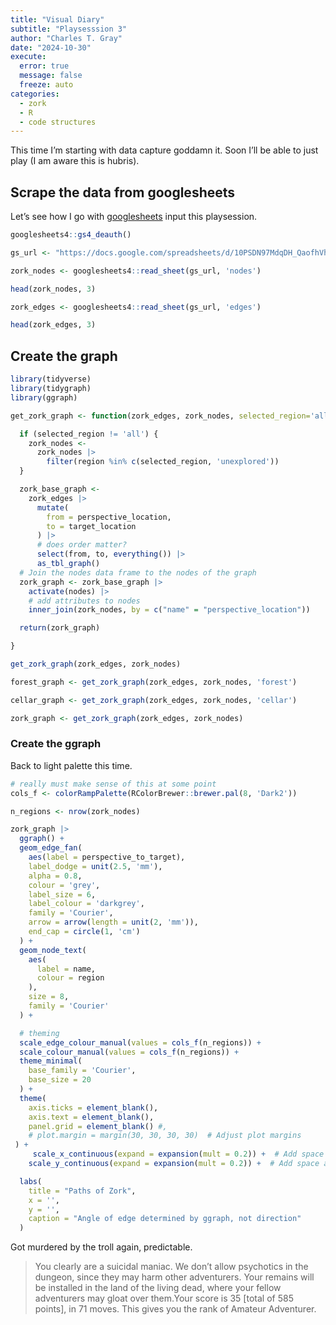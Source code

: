 ```yaml
---
title: "Visual Diary"  
subtitle: "Playsesssion 3"
author: "Charles T. Gray"
date: "2024-10-30"
execute: 
  error: true
  message: false
  freeze: auto
categories: 
  - zork
  - R
  - code structures
---
```


This time I'm starting with data capture goddamn it. Soon I'll be able to just play (I am aware this is hubris). 

## Scrape the data from googlesheets

Let's see how I go with [googlesheets](https://docs.google.com/spreadsheets/d/10PSDN97MdqDH_QaofhVh5Te8n4MxpYf6XJM3JsGetxI/edit?gid=1960240112#gid=1960240112) input this playsession.

```r

googlesheets4::gs4_deauth()

gs_url <- "https://docs.google.com/spreadsheets/d/10PSDN97MdqDH_QaofhVh5Te8n4MxpYf6XJM3JsGetxI/edit?gid=1960240112#gid=1960240112"

zork_nodes <- googlesheets4::read_sheet(gs_url, 'nodes')

head(zork_nodes, 3) 

zork_edges <- googlesheets4::read_sheet(gs_url, 'edges')

head(zork_edges, 3)

```

## Create the graph

```r
library(tidyverse)
library(tidygraph)
library(ggraph)

```

```r

get_zork_graph <- function(zork_edges, zork_nodes, selected_region='all') {

  if (selected_region != 'all') {
    zork_nodes <- 
      zork_nodes |>  
        filter(region %in% c(selected_region, 'unexplored'))
  }

  zork_base_graph <- 
    zork_edges |> 
      mutate(
        from = perspective_location,
        to = target_location
      ) |>
      # does order matter?
      select(from, to, everything()) |>
      as_tbl_graph()
  # Join the nodes data frame to the nodes of the graph
  zork_graph <- zork_base_graph |>
    activate(nodes) |>
    # add attributes to nodes
    inner_join(zork_nodes, by = c("name" = "perspective_location"))

  return(zork_graph)

}

get_zork_graph(zork_edges, zork_nodes)

```


```r
forest_graph <- get_zork_graph(zork_edges, zork_nodes, 'forest')

cellar_graph <- get_zork_graph(zork_edges, zork_nodes, 'cellar')

zork_graph <- get_zork_graph(zork_edges, zork_nodes)

```

### Create the ggraph

Back to light palette this time. 


```r

# really must make sense of this at some point
cols_f <- colorRampPalette(RColorBrewer::brewer.pal(8, 'Dark2'))

n_regions <- nrow(zork_nodes)

zork_graph |> 
  ggraph() +
  geom_edge_fan(
    aes(label = perspective_to_target), 
    label_dodge = unit(2.5, 'mm'),
    alpha = 0.8,
    colour = 'grey',
    label_size = 6,
    label_colour = 'darkgrey',
    family = 'Courier',
    arrow = arrow(length = unit(2, 'mm')), 
    end_cap = circle(1, 'cm')
  ) +
  geom_node_text(
    aes(
      label = name,
      colour = region
    ),
    size = 8,
    family = 'Courier'
  ) +

  # theming
  scale_edge_colour_manual(values = cols_f(n_regions)) + 
  scale_colour_manual(values = cols_f(n_regions)) +
  theme_minimal(
    base_family = 'Courier',
    base_size = 20
  ) +
  theme(
    axis.ticks = element_blank(),
    axis.text = element_blank(),
    panel.grid = element_blank() #,
    # plot.margin = margin(30, 30, 30, 30)  # Adjust plot margins
 ) +
     scale_x_continuous(expand = expansion(mult = 0.2)) +  # Add space around x-axis
    scale_y_continuous(expand = expansion(mult = 0.2)) +  # Add space around y-axis

  labs(
    title = "Paths of Zork",
    x = '',
    y = '',
    caption = "Angle of edge determined by ggraph, not direction"
  )

```

Got murdered by the troll again, predictable.  

> You clearly are a suicidal maniac.  We don't allow psychotics in the dungeon, since they may harm other adventurers.  Your remains will be installed in the land of the living dead, where your fellow adventurers may gloat over them.Your score is 35 [total of 585 points], in 71 moves. This gives you the rank of Amateur Adventurer.
